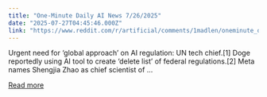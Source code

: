 ```yaml
---
title: "One-Minute Daily AI News 7/26/2025"
date: "2025-07-27T04:45:46.000Z"
link: "https://www.reddit.com/r/artificial/comments/1madlen/oneminute_daily_ai_news_7262025/"
---
```


Urgent need for ‘global approach’ on AI regulation: UN tech chief.[1]
 Doge reportedly using AI tool to create ‘delete list’ of federal regulations.[2]
 Meta names Shengjia Zhao as chief scientist of ...

[Read more](https://www.reddit.com/r/artificial/comments/1madlen/oneminute_daily_ai_news_7262025/)

